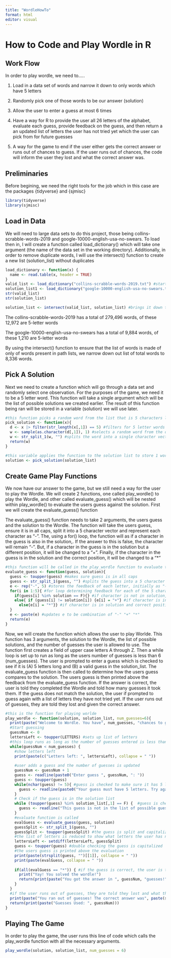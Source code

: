```yaml
---
title: "WordleHowTo"
format: html
editor: visual
---
```


# How to Code and Play Wordle in R

## Work Flow

In order to play wordle, we need to.....

1.  Load in a data set of words and narrow it down to only words which have 5 letters

2.  Randomly pick one of those words to be our answer (solution)

3.  Allow the user to enter a guess at most 6 times

4.  Have a way for R to provide the user all 26 letters of the alphabet, evaluate each guess, provide feedback on the guess, and then return a an updated list of letters the user has not tried yet which the user can pick from for future guesses

5.  A way for the game to end if the user either gets the correct answer or runs out of chances to guess. If the user runs out of chances, the code will inform the user they lost and what the correct answer was.

## Preliminaries

Before begining, we need the right tools for the job which in this case are the packages {tidyverse} and {sjmisc}

```r
library(tidyverse)
library(sjmisc)
```

## Load in Data

We will need to large data sets to do this project, those being collins-scrabble-words-2019 and google-10000-english-usa-no-swears. To load then in, I will create a function called load_dictionary() which will take one argument (the name of the data set in the working directory). Additionally, in order to remove duplicate words, I will use the intersect() function to create a new list (solution_list) without duplicates

```r
load_dictionary <- function(x) {
  name <- read.table(x, header = TRUE)
}
valid_list <- load_dictionary("collins-scrabble-words-2019.txt") #starts with 279496 observations
solution_list1 <- load_dictionary("google-10000-english-usa-no-swears.txt") #starts at 9884 observations
str(valid_list)
str(solution_list)

solution_list <- intersect(valid_list, solution_list) #brings it down to 8336 observatuions
```

The collins-scrabble-words-2019 has a total of 279,496 words, of these 12,972 are 5-letter words

The google-10000-english-usa-no-swears has a total of 9,884 words, of these 1,210 are 5-letter words

By using the intersect() function to ensure that the list of words is made of only of words present in path lists, we narrow down out list of total words to 8,336 words.

## Pick A Solution

Next we need to create a function which will go through a data set and randomly select one observation. For the purposes of the game, we need it to be a 5 letter word. This function will take a single argument which will be the list of possible solutions we created earlier. The result of this function being ran will be stored in a variable (solution) we will use later.

```r
#this function picks a random word from the list that is 5 characters long
pick_solution <- function(x){
  d <- x |> filter(str_length(x[,1]) == 5) #filters for 5 letter words
  w <- sample(as.character(d[,1]), 1) #selects a random word from the data
  w <- str_split_1(w, "") #splits the word into a single character vector
  return(w)
}

#this variable applies the function to the solution list to store 1 word as a 5 character vector
solution <- pick_solution(solution_list)
```

## Create Game Play Functions

We now have our answer to the game, but we still need a way for the user to play the Wordle. We will create 2 functions, one called play_wordle() to play the Wordle, and other called evaluate_guess() which will be nested within play_wordle() to evaluate the users guess against the solution. First we will create the evaluate_guess() function

The evaluate_guess() function needs to take 2 arguments, the users guess and the solution to the Wordle. The function will take the users guess, ensure it is in all caps, split it into a 5 character vector and represent each character as "-". The, using a for() loop, the function will as if a character in the guess is also in the solution,. If the answer to this is false, the character will remain "-". But, if a character in the guess is in the solution but a different position, it will be changed to a "+". Finally, if the character in the guess is in the solution and the correct position, it will be changed to a "\*"

```r
#this function will be called in the play_wordle function to evaluate the users guess
evaluate_guess <- function(guess, solution){
  guess <- toupper(guess) #makes sure guess is in all caps
  guess <- str_split_1(guess, "") #splits the guess into a 5 character vector
  e <- rep("-", 5) #stores the feedback of each letter, initially as "-"
  for(i in 1:5){ #for loop determining feedback for each of the 5 characters
    if(guess[i] %in% solution == F){} #if character is not in solution, do nothing
    else{ if (guess[i] != solution[i]) {e[i] = "+"} #if character is in solution but wrong position, change to "+"
      else{e[i] = "*"}} #if character is in solution and correct position, change to "*"
  }
  e <- paste(e) #updates e to be combination of "-" "+" "*"
  return(e)
}
```

Now, we will create the function which allows the user to play Worlde. This function has 3 arguments, the solution to the Wordle, the list of possible solutions, and the number of guesses the user is allowed to use. The function first creates a field of upper case letters A through Z. Then a while loop is set up to run as long as the users number of guesses is less than 6 (num_guesses). The user is prompted to enter a guess which is checked to see if it is (A) 5 letters long and (B) a valid guess in the solution_list. The evaluate_guess function is then called to determine how the users guess compares to the solution. The users guess is then printed above the feedback from the evaluate_guess function. If the answer is correct, the user is told they completed the Wordle and told how many guesses it took them. If the guess does not match the solution, the user if prompted to guess again with a list of letters they have not tried yet. If the user runs out of guesses, they are told they lost and given the correct answer.

```r
#this is the function for playing worlde
play_wordle <- function(solution, solution_list, num_guesses=6){
  print(paste("Welcome to Wordle. You have", num_guesses, "chances to guess the 5-letter word"))
  #Start guessing
  guessNum <- 0
  lettersLeft <- toupper(LETTERS) #sets up list of letters
  #this loop runs as long as the number of guesses entered is less than the number of guesses allowed by the game
  while(guessNum < num_guesses) {
    #show letters left
    print(paste(c("Letters left: ", lettersLeft), collapse = " "))
    
    #user adds a guess and the number of guesses is updated 
    guessNum <- guessNum + 1
    guess <- readline(paste0("Enter guess ", guessNum, ": "))
    guess <- toupper(guess)
    while(nchar(guess) != 5){ #guess is checked to make sure it has 5 letters, if not the user ir prompted to try again
      guess <- readline(paste0("Your guess must have 5 letters. Try again: "))
    }
    # Check if the guess is in the solution list
    while (toupper(guess) %in% solution_list[,1] == F) {  #guess is checked to make sure it is in the solution list, if not the user is prompted to try again
      guess <- readline("This guess is not in the list of possible guesses. Try again: ")
    }
    #evaluate function is called
    evalGuess <- evaluate_guess(guess, solution)
    guessSplit <- str_split_1(guess, "")
    guessSplit <- toupper(guessSplit) #the guess is split and capitalized so that it matches the formatting of the letters
    #the list of letters is reduced to show what letters the user has not used
    lettersLeft <- setdiff(lettersLeft, guessSplit)
    guess <- toupper(guess) #double checking the guess is capitalized
    #the users guess is printed above the evaluation
    print(paste(strsplit(guess, "")[[1]], collapse = " "))
    print(paste(evalGuess, collapse = " "))
    
    if(all(evalGuess == "*")) { #if the guess is correct, the user is told
      print("Yay! You solved the wordle!")
      return(print(paste("You got the answer in ", guessNum, "guesses!")))
    }
  }
  #if the user runs out of guesses, they are told they lost and what the solution was
  print(paste("You ran out of guesses! The correct answer was", paste(solution, collapse = "")))
  return(print(paste("Guesses Used: ", guessNum)))
}
```

## Playing The Game

In order to play the game, the user runs this line of code which calls the play_wordle function with all the necessary arguments.

```r
play_wordle(solution, solution_list, num_guesses = 6)
```
